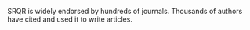 SRQR is widely endorsed by hundreds of journals. Thousands of authors have cited and used it to write articles.
